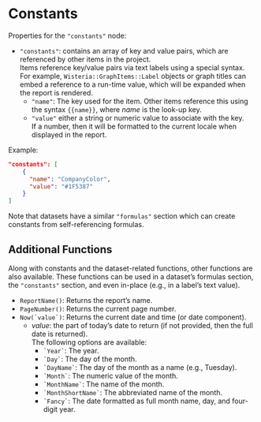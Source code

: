 # Constants {#constants-properties}

Properties for the `"constants"` node:

- `"constants"`: contains an array of key and value pairs, which are referenced by other items in the project. \
  Items reference key/value pairs via text labels using a special syntax. For example, `Wisteria::GraphItems::Label` objects or graph
  titles can embed a reference to a run-time value, which will be expanded when the report is rendered.
  - `"name"`: The key used for the item. Other items reference this using the syntax `{{name}}`, where *name* is the look-up key.
  - `"value"` either a string or numeric value to associate with the key. \
    If a number, then it will be formatted to the current locale when displayed in the report. \
    
Example:

```json
"constants": [
    {
      "name": "CompanyColor",
      "value": "#1F5387"
    }
]
```

Note that datasets have a similar `"formulas"` section which can create constants from self-referencing formulas.

::: {.minipage data-latex="{\textwidth}"}
## Additional Functions {#additional-functions .unnumbered}

Along with constants and the dataset-related functions, other functions are also available.
These functions can be used in a dataset's formulas section, the `"constants"` section, and even in-place (e.g., in a label's text value).

- ``ReportName()``: Returns the report's name.
- ``PageNumber()``: Returns the current page number.
- ``Now(`value`)``: Returns the current date and time (or date component).
    - *value*: the part of today's date to return (if not provided, then the full date is returned). \
      The following options are available:
      - `` `Year` ``: The year.
      - `` `Day` ``: The day of the month.
      - `` `DayName` ``: The day of the month as a name (e.g., Tuesday).
      - `` `Month` ``: The numeric value of the month.
      - `` `MonthName` ``: The name of the month.
      - `` `MonthShortName` ``: The abbreviated name of the month.
      - `` `Fancy` ``: The date formatted as full month name, day, and four-digit year.
:::
